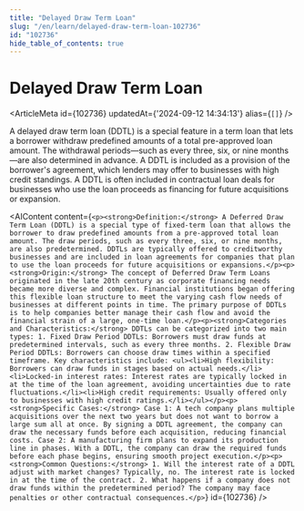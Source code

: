 ```yaml
---
title: "Delayed Draw Term Loan"
slug: "/en/learn/delayed-draw-term-loan-102736"
id: "102736"
hide_table_of_contents: true
---
```



# Delayed Draw Term Loan

<ArticleMeta id={102736} updatedAt={'2024-09-12 14:34:13'} alias={`[]`} />
<div className='border-solid border-b border-t-0 my-4 border-[var(--ifm-color-gray-300)]' />

A delayed draw term loan (DDTL) is a special feature in a term loan that lets a borrower withdraw predefined amounts of a total pre-approved loan amount. The withdrawal periods—such as every three, six, or nine months—are also determined in advance. A DDTL is included as a provision of the borrower's agreement, which lenders may offer to businesses with high credit standings. A DDTL is often included in contractual loan deals for businesses who use the loan proceeds as financing for future acquisitions or expansion.

<AIContent content={`<p><strong>Definition:</strong> A Deferred Draw Term Loan (DDTL) is a special type of fixed-term loan that allows the borrower to draw predefined amounts from a pre-approved total loan amount. The draw periods, such as every three, six, or nine months, are also predetermined. DDTLs are typically offered to creditworthy businesses and are included in loan agreements for companies that plan to use the loan proceeds for future acquisitions or expansions.</p><p><strong>Origin:</strong> The concept of Deferred Draw Term Loans originated in the late 20th century as corporate financing needs became more diverse and complex. Financial institutions began offering this flexible loan structure to meet the varying cash flow needs of businesses at different points in time. The primary purpose of DDTLs is to help companies better manage their cash flow and avoid the financial strain of a large, one-time loan.</p><p><strong>Categories and Characteristics:</strong> DDTLs can be categorized into two main types: 1. Fixed Draw Period DDTLs: Borrowers must draw funds at predetermined intervals, such as every three months. 2. Flexible Draw Period DDTLs: Borrowers can choose draw times within a specified timeframe. Key characteristics include: <ul><li>High flexibility: Borrowers can draw funds in stages based on actual needs.</li><li>Locked-in interest rates: Interest rates are typically locked in at the time of the loan agreement, avoiding uncertainties due to rate fluctuations.</li><li>High credit requirements: Usually offered only to businesses with high credit ratings.</li></ul></p><p><strong>Specific Cases:</strong> Case 1: A tech company plans multiple acquisitions over the next two years but does not want to borrow a large sum all at once. By signing a DDTL agreement, the company can draw the necessary funds before each acquisition, reducing financial costs. Case 2: A manufacturing firm plans to expand its production line in phases. With a DDTL, the company can draw the required funds before each phase begins, ensuring smooth project execution.</p><p><strong>Common Questions:</strong> 1. Will the interest rate of a DDTL adjust with market changes? Typically, no. The interest rate is locked in at the time of the contract. 2. What happens if a company does not draw funds within the predetermined period? The company may face penalties or other contractual consequences.</p>`} id={102736} />
